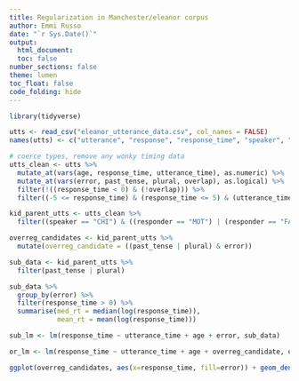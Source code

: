 ```yaml
---
title: Regularization in Manchester/eleanor corpus
author: Emmi Russo
date: "`r Sys.Date()`"
output: 
  html_document:
  toc: false
number_sections: false
theme: lumen
toc_float: false
code_folding: hide
---
```


```r
library(tidyverse)

utts <- read_csv("eleanor_utterance_data.csv", col_names = FALSE)
names(utts) <- c("utterance", "response", "response_time", "speaker", "responder", "utterance_time", "error", "age", "past_tense", "plural", "overlap", "source_file")

# coerce types, remove any wonky timing data
utts_clean <- utts %>%
  mutate_at(vars(age, response_time, utterance_time), as.numeric) %>%
  mutate_at(vars(error, past_tense, plural, overlap), as.logical) %>%
  filter(!((response_time < 0) & (!overlap))) %>%
  filter((-5 <= response_time) & (response_time <= 5) & (utterance_time <= 10))

kid_parent_utts <- utts_clean %>%
  filter((speaker == "CHI") & ((responder == "MOT") | (responder == "FAT")))

```

```r

overreg_candidates <- kid_parent_utts %>%
  mutate(overreg_candidate = ((past_tense | plural) & error)) 

sub_data <- kid_parent_utts %>%
  filter(past_tense | plural) 

sub_data %>%
  group_by(error) %>%
  filter(response_time > 0) %>%
  summarise(med_rt = median(log(response_time)),
            mean_rt = mean(log(response_time)))

sub_lm <- lm(response_time ~ utterance_time + age + error, sub_data)

or_lm <- lm(response_time ~ utterance_time + age + overreg_candidate, overreg_candidates)

ggplot(overreg_candidates, aes(x=response_time, fill=error)) + geom_density(alpha=.3) + scale_x_continuous(limits = c(-3, 3))
```

